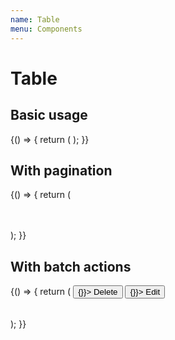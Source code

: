 ```yaml
---
name: Table
menu: Components
---
```



# Table

<PropsTable of={Table} />

## Basic usage

<Playground>
  {() => {
    return (
      <Table
        {...{
          data,
          columns,
        }}
      />
    );
  }}
</Playground>

## With pagination

<Playground>
  {() => {
    return (
      <Table
        {...{
          data,
          columns,
        }}
      >
        <Table.Pagination />
      </Table>
    );
  }}
</Playground>

## With batch actions

<Playground>
  {() => {
    return (
      <Table
        {...{
          data,
          columns,
        }}
        selectable
      >
        <Table.BatchActionsToolbar>
          <Button variant="ghost" iconPosition="right" onClick={() => {}}>
            Delete <Icon Asset={SvgDelete} />
          </Button>
          <Button variant="ghost" iconPosition="right" onClick={() => {}}>
            Edit <Icon Asset={SvgDelete} />
          </Button>
        </Table.BatchActionsToolbar>
        <Table.Pagination />
      </Table>
    );
  }}
</Playground>
